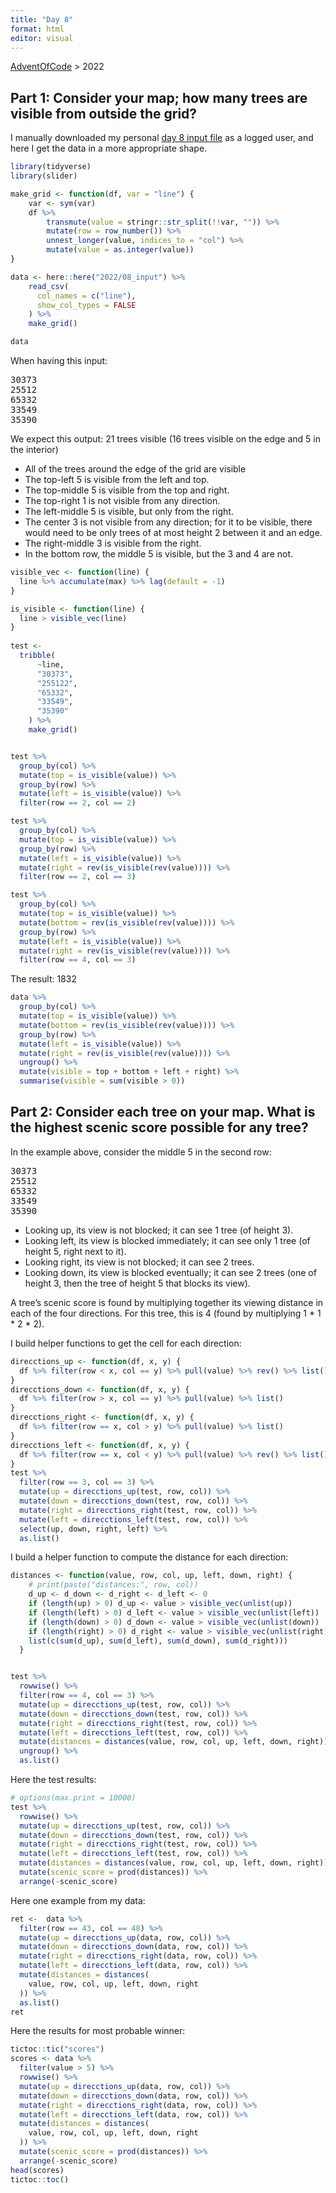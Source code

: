 ```yaml
---
title: "Day 8"
format: html
editor: visual
---
```


[AdventOfCode](https://jrosell.github.io/AdventOfCode/) \> 2022

## Part 1: Consider your map; how many trees are visible from outside the grid?

I manually downloaded my personal [day 8 input file](https://adventofcode.com/2022/day/8) as a logged user, and here I get the data in a more appropriate shape.

```r
library(tidyverse)
library(slider)

make_grid <- function(df, var = "line") {
    var <- sym(var)
    df %>% 
        transmute(value = stringr::str_split(!!var, "")) %>% 
        mutate(row = row_number()) %>% 
        unnest_longer(value, indices_to = "col") %>% 
        mutate(value = as.integer(value))
}

data <- here::here("2022/08_input") %>% 
    read_csv(
      col_names = c("line"),
      show_col_types = FALSE
    ) %>% 
    make_grid()

data
```

When having this input:

```{=html}
<pre>
30373
25512
65332
33549
35390
</pre>
```
We expect this output: 21 trees visible (16 trees visible on the edge and 5 in the interior)

-   All of the trees around the edge of the grid are visible
-   The top-left 5 is visible from the left and top.
-   The top-middle 5 is visible from the top and right.
-   The top-right 1 is not visible from any direction.
-   The left-middle 5 is visible, but only from the right.
-   The center 3 is not visible from any direction; for it to be visible, there would need to be only trees of at most height 2 between it and an edge.
-   The right-middle 3 is visible from the right.
-   In the bottom row, the middle 5 is visible, but the 3 and 4 are not.

```r

visible_vec <- function(line) {
  line %>% accumulate(max) %>% lag(default = -1)
}

is_visible <- function(line) {
  line > visible_vec(line)
}
  
test <-
  tribble(
      ~line,
      "30373",
      "255122",
      "65332",
      "33549",
      "35390"
    ) %>% 
    make_grid()


test %>% 
  group_by(col) %>% 
  mutate(top = is_visible(value)) %>% 
  group_by(row) %>% 
  mutate(left = is_visible(value)) %>% 
  filter(row == 2, col == 2)

test %>% 
  group_by(col) %>% 
  mutate(top = is_visible(value)) %>% 
  group_by(row) %>% 
  mutate(left = is_visible(value)) %>% 
  mutate(right = rev(is_visible(rev(value)))) %>% 
  filter(row == 2, col == 3)

test %>% 
  group_by(col) %>% 
  mutate(top = is_visible(value)) %>% 
  mutate(bottom = rev(is_visible(rev(value)))) %>% 
  group_by(row) %>% 
  mutate(left = is_visible(value)) %>% 
  mutate(right = rev(is_visible(rev(value)))) %>% 
  filter(row == 4, col == 3)

```

The result: 1832

```r
data %>% 
  group_by(col) %>% 
  mutate(top = is_visible(value)) %>% 
  mutate(bottom = rev(is_visible(rev(value)))) %>% 
  group_by(row) %>% 
  mutate(left = is_visible(value)) %>% 
  mutate(right = rev(is_visible(rev(value)))) %>% 
  ungroup() %>% 
  mutate(visible = top + bottom + left + right) %>% 
  summarise(visible = sum(visible > 0))

```

## Part 2: Consider each tree on your map. What is the highest scenic score possible for any tree?

In the example above, consider the middle 5 in the second row:

```{=html}
<pre>
30373
25512
65332
33549
35390
</pre>
```
-   Looking up, its view is not blocked; it can see 1 tree (of height 3).
-   Looking left, its view is blocked immediately; it can see only 1 tree (of height 5, right next to it).
-   Looking right, its view is not blocked; it can see 2 trees.
-   Looking down, its view is blocked eventually; it can see 2 trees (one of height 3, then the tree of height 5 that blocks its view).

A tree's scenic score is found by multiplying together its viewing distance in each of the four directions. For this tree, this is 4 (found by multiplying 1 \* 1 \* 2 \* 2).

I build helper functions to get the cell for each direction:

```r
direcctions_up <- function(df, x, y) {
  df %>% filter(row < x, col == y) %>% pull(value) %>% rev() %>% list()
}
direcctions_down <- function(df, x, y) {
  df %>% filter(row > x, col == y) %>% pull(value) %>% list()
}
direcctions_right <- function(df, x, y) {
  df %>% filter(row == x, col > y) %>% pull(value) %>% list()
}
direcctions_left <- function(df, x, y) {
  df %>% filter(row == x, col < y) %>% pull(value) %>% rev() %>% list()
}
test %>% 
  filter(row == 3, col == 3) %>% 
  mutate(up = direcctions_up(test, row, col)) %>% 
  mutate(down = direcctions_down(test, row, col)) %>% 
  mutate(right = direcctions_right(test, row, col)) %>% 
  mutate(left = direcctions_left(test, row, col)) %>% 
  select(up, down, right, left) %>% 
  as.list()
```

I build a helper function to compute the distance for each direction:

```r
distances <- function(value, row, col, up, left, down, right) {
    # print(paste("distances:", row, col))
    d_up <- d_down <- d_right <- d_left <- 0
    if (length(up) > 0) d_up <- value > visible_vec(unlist(up))
    if (length(left) > 0) d_left <- value > visible_vec(unlist(left))
    if (length(down) > 0) d_down <- value > visible_vec(unlist(down))
    if (length(right) > 0) d_right <- value > visible_vec(unlist(right))
    list(c(sum(d_up), sum(d_left), sum(d_down), sum(d_right)))
  }


test %>% 
  rowwise() %>% 
  filter(row == 4, col == 3) %>% 
  mutate(up = direcctions_up(test, row, col)) %>% 
  mutate(down = direcctions_down(test, row, col)) %>% 
  mutate(right = direcctions_right(test, row, col)) %>% 
  mutate(left = direcctions_left(test, row, col)) %>% 
  mutate(distances = distances(value, row, col, up, left, down, right)) %>% 
  ungroup() %>% 
  as.list()
```

Here the test results:

```r
# options(max.print = 10000)
test %>% 
  rowwise() %>% 
  mutate(up = direcctions_up(test, row, col)) %>% 
  mutate(down = direcctions_down(test, row, col)) %>% 
  mutate(right = direcctions_right(test, row, col)) %>% 
  mutate(left = direcctions_left(test, row, col)) %>% 
  mutate(distances = distances(value, row, col, up, left, down, right)) %>% 
  mutate(scenic_score = prod(distances)) %>% 
  arrange(-scenic_score)
```

Here one example from my data:

```r
ret <-  data %>% 
  filter(row == 43, col == 48) %>% 
  mutate(up = direcctions_up(data, row, col)) %>% 
  mutate(down = direcctions_down(data, row, col)) %>% 
  mutate(right = direcctions_right(data, row, col)) %>% 
  mutate(left = direcctions_left(data, row, col)) %>% 
  mutate(distances = distances(
    value, row, col, up, left, down, right
  )) %>% 
  as.list()
ret
```

Here the results for most probable winner:

```r
tictoc::tic("scores")
scores <- data %>% 
  filter(value > 5) %>% 
  rowwise() %>% 
  mutate(up = direcctions_up(data, row, col)) %>% 
  mutate(down = direcctions_down(data, row, col)) %>% 
  mutate(right = direcctions_right(data, row, col)) %>% 
  mutate(left = direcctions_left(data, row, col)) %>% 
  mutate(distances = distances(
    value, row, col, up, left, down, right
  )) %>% 
  mutate(scenic_score = prod(distances)) %>% 
  arrange(-scenic_score)
head(scores)
tictoc::toc()
```


